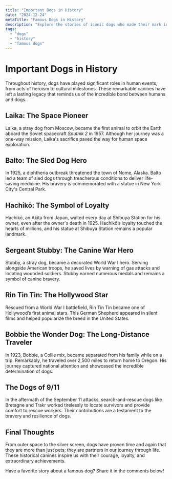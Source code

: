 ```yaml
---
title: "Important Dogs in History"
date: "2024-12-24"
metaTitle: "Famous Dogs in History"
description: "Explore the stories of iconic dogs who made their mark in history."
tags:
  - "dogs"
  - "history"
  - "famous dogs"
---
```


# Important Dogs in History

Throughout history, dogs have played significant roles in human events, from acts of heroism to cultural milestones. These remarkable canines have left a lasting legacy that reminds us of the incredible bond between humans and dogs.

## Laika: The Space Pioneer

Laika, a stray dog from Moscow, became the first animal to orbit the Earth aboard the Soviet spacecraft _Sputnik 2_ in 1957. Although her journey was a one-way mission, Laika's sacrifice paved the way for human space exploration.

## Balto: The Sled Dog Hero

In 1925, a diphtheria outbreak threatened the town of Nome, Alaska. Balto led a team of sled dogs through treacherous conditions to deliver life-saving medicine. His bravery is commemorated with a statue in New York City's Central Park.

## Hachikō: The Symbol of Loyalty

Hachikō, an Akita from Japan, waited every day at Shibuya Station for his owner, even after the owner's death in 1925. Hachikō’s loyalty touched the hearts of millions, and his statue at Shibuya Station remains a popular landmark.

## Sergeant Stubby: The Canine War Hero

Stubby, a stray dog, became a decorated World War I hero. Serving alongside American troops, he saved lives by warning of gas attacks and locating wounded soldiers. Stubby earned numerous medals and remains a symbol of canine bravery.

## Rin Tin Tin: The Hollywood Star

Rescued from a World War I battlefield, Rin Tin Tin became one of Hollywood’s first animal stars. This German Shepherd appeared in silent films and helped popularize the breed in the United States.

## Bobbie the Wonder Dog: The Long-Distance Traveler

In 1923, Bobbie, a Collie mix, became separated from his family while on a trip. Remarkably, he traveled over 2,500 miles to return home to Oregon. His journey captured national attention and showcased the incredible determination of dogs.

## The Dogs of 9/11

In the aftermath of the September 11 attacks, search-and-rescue dogs like Bretagne and Trakr worked tirelessly to locate survivors and provide comfort to rescue workers. Their contributions are a testament to the bravery and resilience of dogs.

## Final Thoughts

From outer space to the silver screen, dogs have proven time and again that they are more than just pets; they are partners in our journey through life. These historical canines inspire us with their courage, loyalty, and extraordinary achievements.

Have a favorite story about a famous dog? Share it in the comments below!
